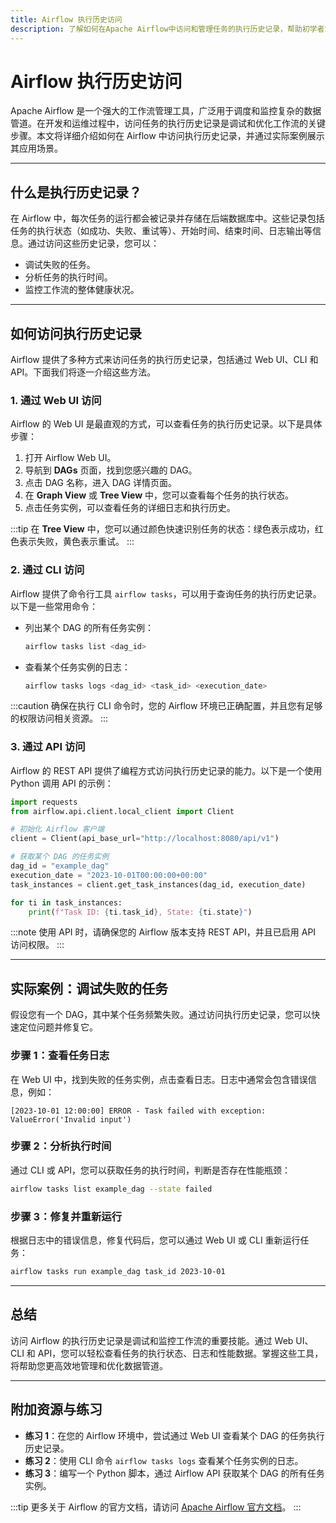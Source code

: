 ```yaml
---
title: Airflow 执行历史访问
description: 了解如何在Apache Airflow中访问和管理任务的执行历史记录，帮助初学者掌握调试和监控工作流的关键技能。
---
```


# Airflow 执行历史访问

Apache Airflow 是一个强大的工作流管理工具，广泛用于调度和监控复杂的数据管道。在开发和运维过程中，访问任务的执行历史记录是调试和优化工作流的关键步骤。本文将详细介绍如何在 Airflow 中访问执行历史记录，并通过实际案例展示其应用场景。

---

## 什么是执行历史记录？

在 Airflow 中，每次任务的运行都会被记录并存储在后端数据库中。这些记录包括任务的执行状态（如成功、失败、重试等）、开始时间、结束时间、日志输出等信息。通过访问这些历史记录，您可以：

- 调试失败的任务。
- 分析任务的执行时间。
- 监控工作流的整体健康状况。

---

## 如何访问执行历史记录

Airflow 提供了多种方式来访问任务的执行历史记录，包括通过 Web UI、CLI 和 API。下面我们将逐一介绍这些方法。

### 1. 通过 Web UI 访问

Airflow 的 Web UI 是最直观的方式，可以查看任务的执行历史记录。以下是具体步骤：

1. 打开 Airflow Web UI。
2. 导航到 **DAGs** 页面，找到您感兴趣的 DAG。
3. 点击 DAG 名称，进入 DAG 详情页面。
4. 在 **Graph View** 或 **Tree View** 中，您可以查看每个任务的执行状态。
5. 点击任务实例，可以查看任务的详细日志和执行历史。

:::tip
在 **Tree View** 中，您可以通过颜色快速识别任务的状态：绿色表示成功，红色表示失败，黄色表示重试。
:::

### 2. 通过 CLI 访问

Airflow 提供了命令行工具 `airflow tasks`，可以用于查询任务的执行历史记录。以下是一些常用命令：

- 列出某个 DAG 的所有任务实例：
  ```bash
  airflow tasks list <dag_id>
  ```
- 查看某个任务实例的日志：
  ```bash
  airflow tasks logs <dag_id> <task_id> <execution_date>
  ```

:::caution
确保在执行 CLI 命令时，您的 Airflow 环境已正确配置，并且您有足够的权限访问相关资源。
:::

### 3. 通过 API 访问

Airflow 的 REST API 提供了编程方式访问执行历史记录的能力。以下是一个使用 Python 调用 API 的示例：

```python
import requests
from airflow.api.client.local_client import Client

# 初始化 Airflow 客户端
client = Client(api_base_url="http://localhost:8080/api/v1")

# 获取某个 DAG 的任务实例
dag_id = "example_dag"
execution_date = "2023-10-01T00:00:00+00:00"
task_instances = client.get_task_instances(dag_id, execution_date)

for ti in task_instances:
    print(f"Task ID: {ti.task_id}, State: {ti.state}")
```

:::note
使用 API 时，请确保您的 Airflow 版本支持 REST API，并且已启用 API 访问权限。
:::

---

## 实际案例：调试失败的任务

假设您有一个 DAG，其中某个任务频繁失败。通过访问执行历史记录，您可以快速定位问题并修复它。

### 步骤 1：查看任务日志
在 Web UI 中，找到失败的任务实例，点击查看日志。日志中通常会包含错误信息，例如：

```
[2023-10-01 12:00:00] ERROR - Task failed with exception: ValueError('Invalid input')
```

### 步骤 2：分析执行时间
通过 CLI 或 API，您可以获取任务的执行时间，判断是否存在性能瓶颈：

```bash
airflow tasks list example_dag --state failed
```

### 步骤 3：修复并重新运行
根据日志中的错误信息，修复代码后，您可以通过 Web UI 或 CLI 重新运行任务：

```bash
airflow tasks run example_dag task_id 2023-10-01
```

---

## 总结

访问 Airflow 的执行历史记录是调试和监控工作流的重要技能。通过 Web UI、CLI 和 API，您可以轻松查看任务的执行状态、日志和性能数据。掌握这些工具，将帮助您更高效地管理和优化数据管道。

---

## 附加资源与练习

- **练习 1**：在您的 Airflow 环境中，尝试通过 Web UI 查看某个 DAG 的任务执行历史记录。
- **练习 2**：使用 CLI 命令 `airflow tasks logs` 查看某个任务实例的日志。
- **练习 3**：编写一个 Python 脚本，通过 Airflow API 获取某个 DAG 的所有任务实例。

:::tip
更多关于 Airflow 的官方文档，请访问 [Apache Airflow 官方文档](https://airflow.apache.org/docs/)。
:::